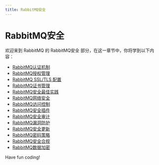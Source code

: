 ```yaml
---
title: RabbitMQ安全
---
```


# RabbitMQ安全

欢迎来到 RabbitMQ 的 RabbitMQ安全 部分，在这一章节中，你将学到以下内容：

- [RabbitMQ认证机制](./0-rabbitmq-authentication-mechanism.mdx)
- [RabbitMQ授权管理](./1-rabbitmq-authorization-management.mdx)
- [RabbitMQ SSL/TLS 配置](./2-rabbitmq-ssltls-configuration.mdx)
- [RabbitMQ证书管理](./3-rabbitmq-certificate-management.mdx)
- [RabbitMQ安全最佳实践](./4-rabbitmq-security-best-practices.mdx)
- [RabbitMQ网络安全](./5-rabbitmq-cybersecurity.mdx)
- [RabbitMQ访问控制](./6-rabbitmq-access-control.mdx)
- [RabbitMQ安全插件](./7-rabbitmq-security-plugin.mdx)
- [RabbitMQ安全审计](./8-rabbitmq-security-audit.mdx)
- [RabbitMQ漏洞防护](./9-rabbitmq-vulnerability-protection.mdx)
- [RabbitMQ安全更新](./10-rabbitmq-security-update.mdx)
- [RabbitMQ密码策略](./11-rabbitmq-password-policy.mdx)
- [RabbitMQ安全合规](./12-rabbitmq-safety-compliance.mdx)
- [RabbitMQ数据加密](./13-rabbitmq-data-encryption.mdx)

Have fun coding!